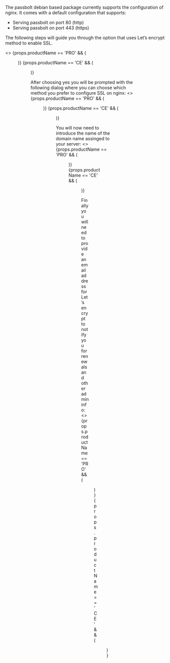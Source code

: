 

The passbolt debian based package currently supports the configuration of nginx. It comes with a default configuration that supports:

  -  Serving passbolt on port 80 (http)
  -  Serving passbolt on port 443 (https)

The following steps will guide you through the option that uses Let’s encrypt method to enable SSL.

<>
{props.productName == 'PRO' && (
  <Figure
    size={{ width: '450px', height: 'auto' }}
    src="/img/help/2020/05/debian-package/configure_nginx_pro.png"
    alt="Configure nginx dialog "
    caption="fig. Configure nginx dialog"
  />
  )}
{props.productName == 'CE' && (
  <Figure
    size={{ width: '450px', height: 'auto' }}
    src="/img/help/2020/05/debian-package/configure_nginx.png"
    alt="Configure nginx dialog "
    caption="fig. Configure nginx dialog"
  />
  )}
</>



After choosing yes you will be prompted with the following dialog where you can choose which method you prefer to configure SSL on nginx:
<>
{props.productName == 'PRO' && (
  <Figure
    size={{ width: '450px', height: 'auto' }}
    src="/img/help/2020/05/debian-package/nginx_choices_pro.png"
    alt="nginx SSL dialog"
    caption="fig. nginx SSL dialog"
  />
  )}
{props.productName == 'CE' && (
  <Figure
    size={{ width: '450px', height: 'auto' }}
    src="/img/help/2020/05/debian-package/nginx_choices.png"
   alt="nginx SSL dialog"
    caption="fig. nginx SSL dialog"
  />
  )}
</>


You will now need to introduce the name of the domain name assinged to your server:
<>
{props.productName == 'PRO' && (
  <Figure
    size={{ width: '450px', height: 'auto' }}
    src="/img/help/2020/05/debian-package/nginx_domain_pro.png"
    alt="nginx domain name"
    caption="fig. nginx domain name"
  />
  )}
{props.productName == 'CE' && (
  <Figure
    size={{ width: '450px', height: 'auto' }}
    src="/img/help/2020/05/debian-package/nginx_domain.png"
    alt="nginx domain name"
    caption="fig. nginx domain name"
  />
  )}
</>



Finally you will need to provide an email address for Let’s encrypt to notify you for renewals and other admin info:
<>
{props.productName == 'PRO' && (
  <Figure
    size={{ width: '450px', height: 'auto' }}
    src="https://help.passbolt.com/assets/img/help/2020/05/debian-package/lets_encrypt_email_pro.png"
    alt="lets encrypt admin email"
    caption="fig. lets encrypt admin email"
  />
  )}
{props.productName == 'CE' && (
  <Figure 
    size={{ width: '450px', height: 'auto' }}
  src="https://help.passbolt.com/assets/img/help/2020/05/debian-package/lets_encrypt_email.png"
  alt="lets encrypt admin email"
  caption="fig. lets encrypt admin email"
  />
  )}
</>